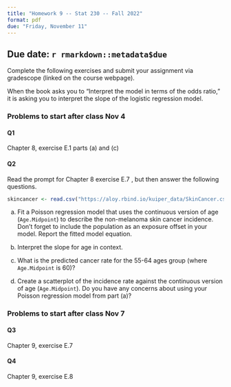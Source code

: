 ```yaml
---
title: "Homework 9 -- Stat 230 -- Fall 2022"
format: pdf
due: "Friday, November 11"
---
```


## Due date: `r rmarkdown::metadata$due`

Complete the following exercises and submit your assignment via gradescope 
(linked on the course webpage). 

:::{.callout-note}
When the book asks you to "Interpret the model in terms of the odds ratio," it is asking you to interpret the slope of the logistic regression model.
:::

### Problems to start after class Nov 4

#### Q1

Chapter 8, exercise E.1 parts (a) and (c)


#### Q2

Read the prompt for Chapter 8 exercise E.7 , but then answer the following questions.

```r
skincancer <- read.csv("https://aloy.rbind.io/kuiper_data/SkinCancer.csv")
```

(a) Fit a Poisson regression model that uses the continuous version of age (`Age.Midpoint`) to describe the non-melanoma skin cancer incidence. Don't forget to include the population as an exposure offset in your model. Report the fitted model equation.

(b) Interpret the slope for age in context.

(c) What is the predicted cancer rate for the 55-64 ages group (where `Age.Midpoint` is 60)?

(d) Create a scatterplot of the incidence rate against the continuous version of age (`Age.Midpoint`). Do you have any concerns about using your Poisson regression model from part (a)?



### Problems to start after class Nov 7

#### Q3

Chapter 9, exercise E.7

#### Q4

Chapter 9, exercise E.8
